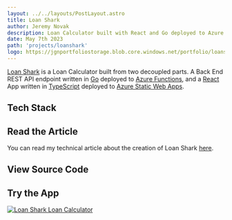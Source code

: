 ```yaml
---
layout: ../../layouts/PostLayout.astro
title: Loan Shark
author: Jeremy Novak
description: Loan Calculator built with React and Go deployed to Azure
date: May 7th 2023
path: 'projects/loanshark'
logo: https://jgnportfoliostorage.blob.core.windows.net/portfolio/loanshark-logo.svg
---
```



<a href="https://loanshark.jgnovak.net" target="blank" rel="noreferrer">Loan Shark</a>
is a Loan Calculator built from two decoupled parts. A Back End REST API endpoint
written in <a href="https://go.dev" target="_blank" rel="noreferrer">Go</a> deployed to
<a href="https://learn.microsoft.com/en-us/azure/azure-functions/functions-get-started?pivots=programming-language-javascript"
   target="_blank" rel="noreferrer">Azure Functions</a>,
and a <a href="https://react.dev" target="_blank" rel="noreferrer">React</a> App written in
<a href="https://www.typescriptlang.org/" target="_blank" rel="noreferrer">TypeScript</a> deployed to
<a href="https://learn.microsoft.com/en-us/azure/static-web-apps/overview" target="_blank" rel="noreferrer">Azure Static
    Web Apps</a>.

## Tech Stack
<LoanSharkStack/>

## Read the Article

You can read my technical article about the creation of Loan Shark <a href="/articles/creating-loanshark" target="_blank">here</a>.

## View Source Code
<div className="flex flex-col items-start">
    <GitHubButton text="Back End Source" url="https://github.com/jgnovakdev/loanshark-api"
                  description="Loan Shark Back End"/>
    <GitHubButton text="Front End Source" url="https://github.com/jgnovakdev/loanshark"
                  description="Loan Shark Front End"/>
</div>

## Try the App

<a href="https://loanshark.jgnovak.net" target="_blank" rel="noreferrer">
    <img className="w-[100%] md:w-[50%]"
         src="https://jgnportfoliostorage.blob.core.windows.net/portfolio/loanshark-screenshot.png"
         alt="Loan Shark Loan Calculator"/>
</a>

